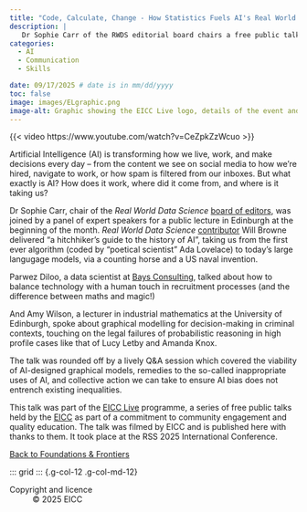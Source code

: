 ```yaml
---
title: "Code, Calculate, Change - How Statistics Fuels AI's Real World Impact: EICC Live"
description: |
   Dr Sophie Carr of the RWDS editorial board chairs a free public talk at the RSS International Conference in Edinburgh.     
categories:
  - AI
  - Communication
  - Skills

date: 09/17/2025 # date is in mm/dd/yyyy
toc: false
image: images/ELgraphic.png
image-alt: Graphic showing the EICC Live logo, details of the event and a woman coding on a device.
---
```


{{< video https://www.youtube.com/watch?v=CeZpkZzWcuo >}}


Artificial Intelligence (AI) is transforming how we live, work, and make decisions every day – from the content we see on social media to how we’re hired, navigate to work, or how spam is filtered from our inboxes. But what exactly is AI? How does it work, where did it come from, and where is it taking us? 

Dr Sophie Carr, chair of the *Real World Data Science* [board of editors](https://realworlddatascience.net/the-pulse/editors-blog/posts/2022/10/18/meet-the-team.html), was joined by a panel of expert speakers for a public lecture in Edinburgh at the beginning of the month. 
*Real World Data Science* [contributor](https://realworlddatascience.net/the-pulse/posts/2025/07/28/NHS-foundation-AI.html) Will Browne delivered "a hitchhiker's guide to the history of AI", taking us from the first ever algorithm (coded by "poetical scientist" Ada Lovelace) to today's large langugage models, via a counting horse and a US naval invention. 

Parwez Diloo, a data scientist at [Bays Consulting](https://baysconsulting.co.uk/), talked about how to balance technology with a human touch in recruitment processes (and the difference between maths and magic!)

And Amy Wilson, a lecturer in industrial mathematics at the University of Edinburgh, spoke about graphical modelling for decision-making in criminal contexts, touching on the legal failures of probabilistic reasoning in high profile cases like that of Lucy Letby and Amanda Knox.

The talk was rounded off by a lively Q&A session which covered the viability of AI-designed graphical models, remedies to the so-called inappropriate uses of AI, and collective action we can take to ensure AI bias does not entrench existing inequalities. 

This talk was part of the [EICC Live](https://www.eicc.co.uk/eicc-live/) programme, a series of free public talks held by the [EICC](https://www.eicc.co.uk/) as part of a commitment to community engagement and quality education. The talk was filmed by EICC and is published here with thanks to them. It took place at the RSS 2025 International Conference. 

::: {.g-col-12 .g-col-sm-6}
::: {.nav-btn}
[Back to Foundations & Frontiers](/foundations-frontiers/index.qmd)
:::
:::

::: further-info
::: grid
::: {.g-col-12 .g-col-md-12}
:::
::: {.g-col-12 .g-col-md-6}
Copyright and licence
:   © 2025 EICC
:::
